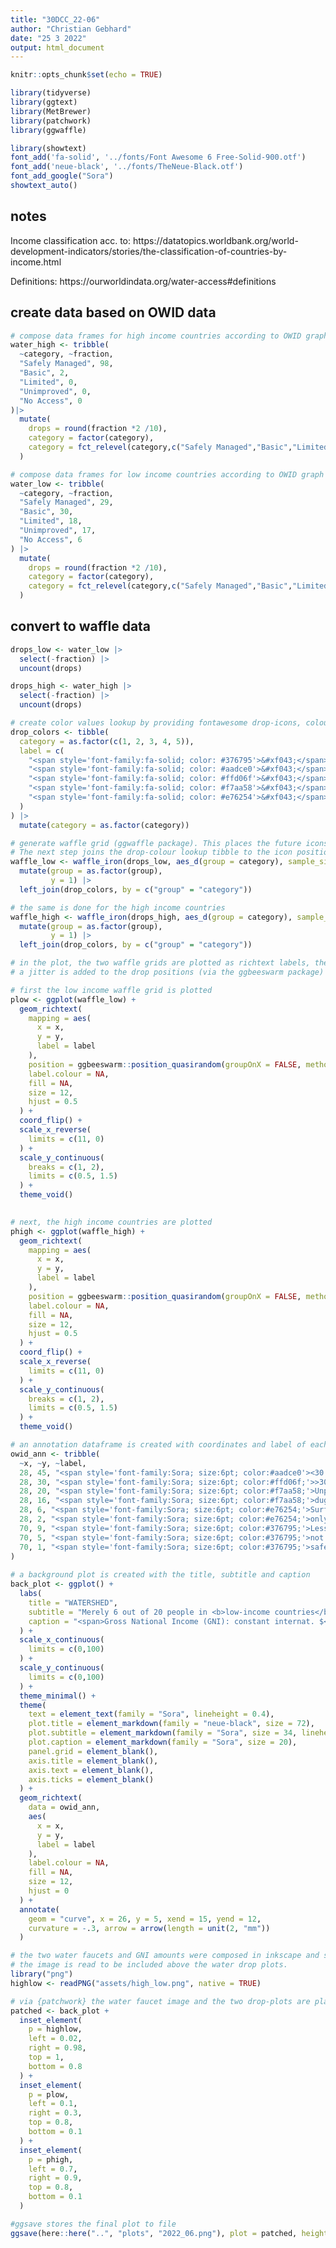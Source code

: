 ```yaml
---
title: "30DCC_22-06"
author: "Christian Gebhard"
date: "25 3 2022"
output: html_document
---
```


```r
knitr::opts_chunk$set(echo = TRUE)

library(tidyverse)
library(ggtext)
library(MetBrewer)
library(patchwork)
library(ggwaffle)

library(showtext)
font_add('fa-solid', '../fonts/Font Awesome 6 Free-Solid-900.otf')
font_add('neue-black', '../fonts/TheNeue-Black.otf')
font_add_google("Sora")
showtext_auto()
```

## notes
Income classification acc. to: https://datatopics.worldbank.org/world-development-indicators/stories/the-classification-of-countries-by-income.html

Definitions: https://ourworldindata.org/water-access#definitions


## create data based on OWID data

```r

# compose data frames for high income countries according to OWID graph
water_high <- tribble(
  ~category, ~fraction,
  "Safely Managed", 98,
  "Basic", 2,
  "Limited", 0,
  "Unimproved", 0,
  "No Access", 0
)|> 
  mutate(
    drops = round(fraction *2 /10),
    category = factor(category),
    category = fct_relevel(category,c("Safely Managed","Basic","Limited", "Unimproved", "No Access"))
  )

# compose data frames for low income countries according to OWID graph
water_low <- tribble(
  ~category, ~fraction,
  "Safely Managed", 29,
  "Basic", 30,
  "Limited", 18,
  "Unimproved", 17,
  "No Access", 6
) |> 
  mutate(
    drops = round(fraction *2 /10),
    category = factor(category),
    category = fct_relevel(category,c("Safely Managed","Basic","Limited", "Unimproved", "No Access"))
  )


```

## convert to waffle data



```r
drops_low <- water_low |> 
  select(-fraction) |> 
  uncount(drops) 

drops_high <- water_high |> 
  select(-fraction) |> 
  uncount(drops) 

# create color values lookup by providing fontawesome drop-icons, coloured for each category.
drop_colors <- tibble(
  category = as.factor(c(1, 2, 3, 4, 5)), 
  label = c(
    "<span style='font-family:fa-solid; color: #376795'>&#xf043;</span>",
    "<span style='font-family:fa-solid; color: #aadce0'>&#xf043;</span>",
    "<span style='font-family:fa-solid; color: #ffd06f'>&#xf043;</span>",
    "<span style='font-family:fa-solid; color: #f7aa58'>&#xf043;</span>",
    "<span style='font-family:fa-solid; color: #e76254'>&#xf043;</span>"
  )
) |> 
  mutate(category = as.factor(category))

# generate waffle grid (ggwaffle package). This places the future icons on a 2-row/10 columns waffle grid.
# The next step joins the drop-colour lookup tibble to the icon positions according to the respective water access category
waffle_low <- waffle_iron(drops_low, aes_d(group = category), sample_size = 1, rows = 2) |> 
  mutate(group = as.factor(group),
         y = 1) |> 
  left_join(drop_colors, by = c("group" = "category"))

# the same is done for the high income countries
waffle_high <- waffle_iron(drops_high, aes_d(group = category), sample_size = 1, rows = 2) |> 
  mutate(group = as.factor(group),
         y = 1) |> 
  left_join(drop_colors, by = c("group" = "category"))
```

```r
# in the plot, the two waffle grids are plotted as richtext labels, then coordinate axes are flipped, so the two waffle grids now are next to each others with drops arranged from the top to the bottom.
# a jitter is added to the drop positions (via the ggbeeswarm package) to give a randomly dripping impression.

# first the low income waffle grid is plotted
plow <- ggplot(waffle_low) +
  geom_richtext(
    mapping = aes(
      x = x,
      y = y,
      label = label
    ),
    position = ggbeeswarm::position_quasirandom(groupOnX = FALSE, method = "quasirandom"),
    label.colour = NA, 
    fill = NA,
    size = 12,
    hjust = 0.5
  ) +
  coord_flip() + 
  scale_x_reverse(
    limits = c(11, 0)
  ) +
  scale_y_continuous(
    breaks = c(1, 2),
    limits = c(0.5, 1.5)
  ) +
  theme_void()
  

# next, the high income countries are plotted
phigh <- ggplot(waffle_high) +
  geom_richtext(
    mapping = aes(
      x = x,
      y = y,
      label = label
    ),
    position = ggbeeswarm::position_quasirandom(groupOnX = FALSE, method = "quasirandom"),
    label.colour = NA, 
    fill = NA,
    size = 12,
    hjust = 0.5
  ) +
  coord_flip() + 
  scale_x_reverse(
    limits = c(11, 0)
  ) +
  scale_y_continuous(
    breaks = c(1, 2),
    limits = c(0.5, 1.5)
  ) +
  theme_void()

# an annotation dataframe is created with coordinates and label of each annotation.
owid_ann <- tribble(
  ~x, ~y, ~label,
  28, 45, "<span style='font-family:Sora; size:6pt; color:#aadce0'><30 mins to collect</span>",
  28, 30, "<span style='font-family:Sora; size:6pt; color:#ffd06f;'>>30 mins to collect</span>",
  28, 20, "<span style='font-family:Sora; size:6pt; color:#f7aa58;'>Unprotected</span>",
  28, 16, "<span style='font-family:Sora; size:6pt; color:#f7aa58;'>dug well/spring</span>",
  28, 6, "<span style='font-family:Sora; size:6pt; color:#e76254;'>Surface water</span>",
  28, 2, "<span style='font-family:Sora; size:6pt; color:#e76254;'>only</span>",
  70, 9, "<span style='font-family:Sora; size:6pt; color:#376795;'>Less than 2.5% do</span>",
  70, 5, "<span style='font-family:Sora; size:6pt; color:#376795;'>not have access to</span>",
  70, 1, "<span style='font-family:Sora; size:6pt; color:#376795;'>safe drinking water.</span>"
)
  
# a background plot is created with the title, subtitle and caption
back_plot <- ggplot() +
  labs(
    title = "WATERSHED",
    subtitle = "Merely 6 out of 20 people in <b>low-income countries</b> have access to<br><span style='color:#376795;'><b>safe drinking water<b></span>, defined as: available when needed, located on<br>premises and free from contamination. Large parts have either access<br>to an improved yet remote source or even only unprotected, unsafe sources.<br>Each <span style='font-family:fa-solid; color: #000000'>&#xf043;</span> = 5% of the population within the respective income category.",
    caption = "<span>Gross National Income (GNI): constant internat. $<br>adj. for inflation and price differences between countries</span><br><span>DataViz by @c_gebhard | <b>#30DayChartChallenge, Day 06</b> | Data by & further reading at ourworldindata.org/water-access</span>"
  ) +
  scale_x_continuous(
    limits = c(0,100)
  ) +
  scale_y_continuous(
    limits = c(0,100)
  ) +
  theme_minimal() +
  theme(
    text = element_text(family = "Sora", lineheight = 0.4),
    plot.title = element_markdown(family = "neue-black", size = 72),
    plot.subtitle = element_markdown(family = "Sora", size = 34, lineheight = 0.4),
    plot.caption = element_markdown(family = "Sora", size = 20),
    panel.grid = element_blank(),
    axis.title = element_blank(),
    axis.text = element_blank(),
    axis.ticks = element_blank()
  ) +
  geom_richtext(
    data = owid_ann,
    aes(
      x = x,
      y = y,
      label = label
    ),
    label.colour = NA, 
    fill = NA,
    size = 12,
    hjust = 0
  ) +
  annotate(
    geom = "curve", x = 26, y = 5, xend = 15, yend = 12, 
    curvature = -.3, arrow = arrow(length = unit(2, "mm"))
  )


```


```r

# the two water faucets and GNI amounts were composed in inkscape and stored as PNG image.
# the image is read to be included above the water drop plots.
library("png")
highlow <- readPNG("assets/high_low.png", native = TRUE)

# via {patchwork} the water faucet image and the two drop-plots are placed on the background plot
patched <- back_plot +
  inset_element(
    p = highlow, 
    left = 0.02, 
    right = 0.98,
    top = 1,
    bottom = 0.8
  ) +
  inset_element(
    p = plow, 
    left = 0.1, 
    right = 0.3,
    top = 0.8,
    bottom = 0.1
  ) +
  inset_element(
    p = phigh, 
    left = 0.7, 
    right = 0.9,
    top = 0.8,
    bottom = 0.1
  ) 

#ggsave stores the final plot to file
ggsave(here::here("..", "plots", "2022_06.png"), plot = patched, height = 6, width = 6, dpi = "retina")

```

